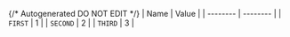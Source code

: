 {/* Autogenerated DO NOT EDIT  */}
| Name     | Value    |
| -------- | -------- |
| `FIRST`  | 1        |
| `SECOND` | 2        |
| `THIRD`  | 3        |